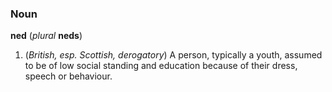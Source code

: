 ===Noun===
'''ned''' (''plural'' '''neds''')

#(''British, esp. Scottish, derogatory'') A person, typically a youth, assumed to be of low social standing and education because of their dress, speech or behaviour.